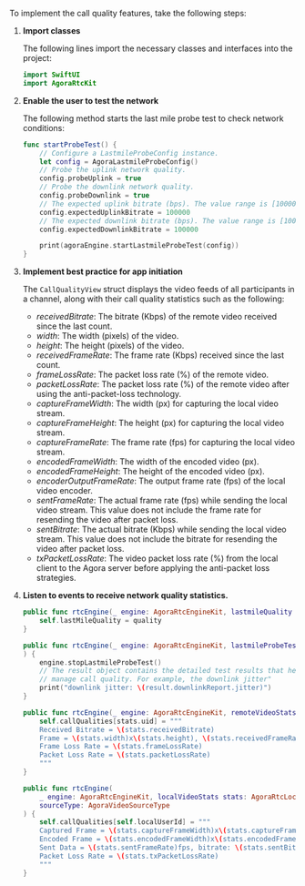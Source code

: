 
To implement the call quality features, take the following steps:

1. **Import <Vpd k="SDK" /> classes**

    The following lines import the necessary <Vg k="VSDK" /> classes and interfaces into the project:

    ```swift
    import SwiftUI
    import AgoraRtcKit
    ```

1. **Enable the user to test the network**

    The following method starts the last mile probe test to check network conditions:

    ```swift
    func startProbeTest() {
        // Configure a LastmileProbeConfig instance.
        let config = AgoraLastmileProbeConfig()
        // Probe the uplink network quality.
        config.probeUplink = true
        // Probe the downlink network quality.
        config.probeDownlink = true
        // The expected uplink bitrate (bps). The value range is [100000,5000000].
        config.expectedUplinkBitrate = 100000
        // The expected downlink bitrate (bps). The value range is [100000,5000000].
        config.expectedDownlinkBitrate = 100000

        print(agoraEngine.startLastmileProbeTest(config))
    }
    ```

1. **Implement best practice for app initiation**

    The `CallQualityView` struct displays the video feeds of all participants in a channel, along with their call quality statistics such as the following:

    * _receivedBitrate_: The bitrate (Kbps) of the remote video received since the last count.
    * _width_: The width (pixels) of the video.
    * _height_: The height (pixels) of the video.
    * _receivedFrameRate_: The frame rate (Kbps) received since the last count.
    * _frameLossRate_: The packet loss rate (%) of the remote video.
    * _packetLossRate_: The packet loss rate (%) of the remote video after using the anti-packet-loss technology.
    * _captureFrameWidth_: The width (px) for capturing the local video stream.
    * _captureFrameHeight_: The height (px) for capturing the local video stream.
    * _captureFrameRate_: The frame rate (fps) for capturing the local video stream.
    * _encodedFrameWidth_: The width of the encoded video (px).
    * _encodedFrameHeight_: The height of the encoded video (px).
    * _encoderOutputFrameRate_: The output frame rate (fps) of the local video encoder.
    * _sentFrameRate_: The actual frame rate (fps) while sending the local video stream. This value does not include the frame rate for resending the video after packet loss.
    * _sentBitrate_: The actual bitrate (Kbps) while sending the local video stream. This value does not include the bitrate for resending the video after packet loss.
    * _txPacketLossRate_: The video packet loss rate (%) from the local client to the Agora server before applying the anti-packet loss strategies.

    <ImplCallQualityView />

1. **Listen to <Vg k="ENGINE" /> events to receive network quality statistics.**

    ```swift
    public func rtcEngine(_ engine: AgoraRtcEngineKit, lastmileQuality quality: AgoraNetworkQuality) {
        self.lastMileQuality = quality
    }

    public func rtcEngine(_ engine: AgoraRtcEngineKit, lastmileProbeTest result: AgoraLastmileProbeResult
    ) {
        engine.stopLastmileProbeTest()
        // The result object contains the detailed test results that help you
        // manage call quality. For example, the downlink jitter"
        print("downlink jitter: \(result.downlinkReport.jitter)")
    }

    public func rtcEngine(_ engine: AgoraRtcEngineKit, remoteVideoStats stats: AgoraRtcRemoteVideoStats) {
        self.callQualities[stats.uid] = """
        Received Bitrate = \(stats.receivedBitrate)
        Frame = \(stats.width)x\(stats.height), \(stats.receivedFrameRate)fps
        Frame Loss Rate = \(stats.frameLossRate)
        Packet Loss Rate = \(stats.packetLossRate)
        """
    }

    public func rtcEngine(
        _ engine: AgoraRtcEngineKit, localVideoStats stats: AgoraRtcLocalVideoStats,
        sourceType: AgoraVideoSourceType
    ) {
        self.callQualities[self.localUserId] = """
        Captured Frame = \(stats.captureFrameWidth)x\(stats.captureFrameHeight), \(stats.captureFrameRate)fps
        Encoded Frame = \(stats.encodedFrameWidth)x\(stats.encodedFrameHeight), \(stats.encoderOutputFrameRate)fps
        Sent Data = \(stats.sentFrameRate)fps, bitrate: \(stats.sentBitrate)
        Packet Loss Rate = \(stats.txPacketLossRate)
        """
    }
    ```
